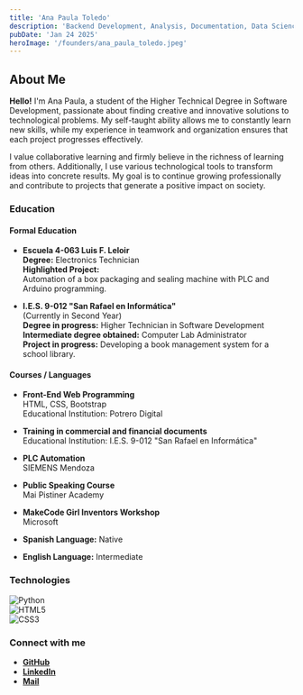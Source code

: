 ```yaml
---
title: 'Ana Paula Toledo'
description: 'Backend Development, Analysis, Documentation, Data Science'
pubDate: 'Jan 24 2025'
heroImage: '/founders/ana_paula_toledo.jpeg'
---
```

## About Me

**Hello!** I'm Ana Paula, a student of the Higher Technical Degree in Software Development, passionate about finding creative and innovative solutions to technological problems. My self-taught ability allows me to constantly learn new skills, while my experience in teamwork and organization ensures that each project progresses effectively.

I value collaborative learning and firmly believe in the richness of learning from others. Additionally, I use various technological tools to transform ideas into concrete results. My goal is to continue growing professionally and contribute to projects that generate a positive impact on society.

### Education

#### **Formal Education**

- **Escuela 4-063 Luis F. Leloir**  
    **Degree:** Electronics Technician  
    **Highlighted Project:**  
    Automation of a box packaging and sealing machine with PLC and Arduino programming.

- **I.E.S. 9-012 "San Rafael en Informática"**  
    (Currently in Second Year)  
    **Degree in progress:** Higher Technician in Software Development  
    **Intermediate degree obtained:** Computer Lab Administrator  
    **Project in progress:** Developing a book management system for a school library.

#### **Courses / Languages**

- **Front-End Web Programming**  
    HTML, CSS, Bootstrap  
    Educational Institution: Potrero Digital  

- **Training in commercial and financial documents**  
    Educational Institution: I.E.S. 9-012 "San Rafael en Informática"  

- **PLC Automation**  
    SIEMENS Mendoza  

- **Public Speaking Course**  
    Mai Pistiner Academy  

- **MakeCode Girl Inventors Workshop**  
    Microsoft  

- **Spanish Language:** Native  
- **English Language:** Intermediate  

### Technologies

![Python](https://img.shields.io/badge/python-3670A0?style=for-the-badge&logo=python&logoColor=ffdd54)  
![HTML5](https://img.shields.io/badge/html5-%23E34F26.svg?style=for-the-badge&logo=html5&logoColor=white)  
![CSS3](https://img.shields.io/badge/css3-%231572B6.svg?style=for-the-badge&logo=css3&logoColor=white)  

### Connect with me

- **[GitHub](https://github.com/paulytoledoo)**  
- **[LinkedIn](https://www.linkedin.com/in/ana-paula-toledo-a27527261/)**  
- **[Mail](mailto:anapaulatoledo2003@gmail.com)**